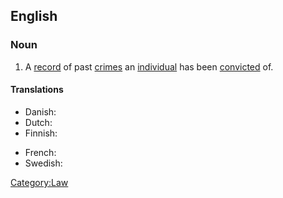 ==English==

===Noun===
{{en-noun|sg=[[criminal]] [[record]]}}

# A [[record]] of past [[crime]]s an [[individual]] has been [[convict]]ed of.

====Translations====
{{trans-top|a record of past crimes}}
* Danish: {{t|da|straffeattest}}
* Dutch: {{t-|nl|strafblad|n}}
* Finnish: {{t-|fi|rikosrekisteri}}
{{trans-mid}}
* French: {{t|fr|casier judiciaire|m}}
* Swedish: {{t-|sv|brottsregister|n}}
{{trans-bottom}}

[[Category:Law]]
